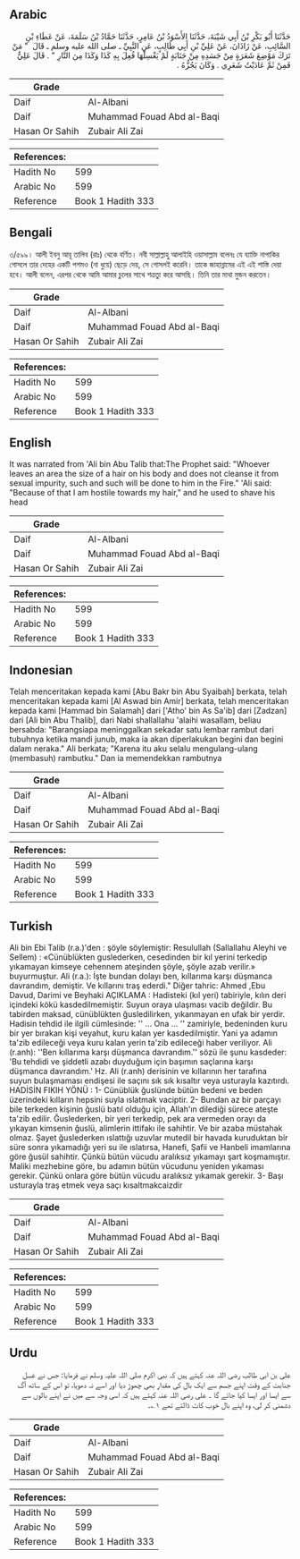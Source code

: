## Arabic


<div dir="rtl" lang="ar" style={{fontSize:'larger',backgroundColor:'#f8f9fa',padding:20}}>
حَدَّثَنَا أَبُو بَكْرِ بْنُ أَبِي شَيْبَةَ، حَدَّثَنَا الأَسْوَدُ بْنُ عَامِرٍ، حَدَّثَنَا حَمَّادُ بْنُ سَلَمَةَ، عَنْ عَطَاءِ بْنِ السَّائِبِ، عَنْ زَاذَانَ، عَنْ عَلِيِّ بْنِ أَبِي طَالِبٍ، عَنِ النَّبِيِّ ـ صلى الله عليه وسلم ـ قَالَ ‏ "‏ مَنْ تَرَكَ مَوْضِعَ شَعَرَةٍ مِنْ جَسَدِهِ مِنْ جَنَابَةٍ لَمْ يَغْسِلْهَا فُعِلَ بِهِ كَذَا وَكَذَا مِنَ النَّارِ ‏"‏ ‏.‏ قَالَ عَلِيٌّ فَمِنْ ثَمَّ عَادَيْتُ شَعَرِي ‏.‏ وَكَانَ يَجُزُّهُ ‏.‏
</div>
<div style={{backgroundColor:'#f8f9fa',padding:20, marginBottom: 10}}><table> <thead> <tr> <th>Grade</th> <th></th> </tr> </thead> <tbody> <tr><td>Daif</td><td>Al-Albani</td></tr><tr><td>Daif</td><td>Muhammad Fouad Abd al-Baqi</td></tr><tr><td>Hasan Or Sahih</td><td>Zubair Ali Zai</td></tr></tbody></table><table> <thead> <tr> <th>References:</th> <th></th> </tr> </thead> <tbody><tr><td>Hadith No</td><td>599</td></tr><tr><td>Arabic No</td><td>599</td></tr><tr><td>Reference</td><td>Book 1 Hadith 333</td></tr></tbody></table></div>

## Bengali


<div dir="ltr" lang="bn" style={{fontSize:'larger',backgroundColor:'#f8f9fa',padding:20}}>
৩/৫৯৯। আলী ইবনু আবূ তালিব (রাঃ) থেকে বর্ণিত। নবী সাল্লাল্লাহু আলাইহি ওয়াসাল্লাম বলেনঃ যে ব্যাক্তি নাপাকির গোসলে তার দেহের একটি পশমও (না ধুয়ে) ছেড়ে দেয়, সে গোসলই করেনি। তাকে জাহান্নামের এই এই শাস্তি দেয়া হবে। আলী বলেন, এরপর থেকে আমি আমার চুলের সাথে শত্রতুা করে আসছি। তিনি তার মাথা মুন্ডন করতেন।
</div>
<div style={{backgroundColor:'#f8f9fa',padding:20, marginBottom: 10}}><table> <thead> <tr> <th>Grade</th> <th></th> </tr> </thead> <tbody> <tr><td>Daif</td><td>Al-Albani</td></tr><tr><td>Daif</td><td>Muhammad Fouad Abd al-Baqi</td></tr><tr><td>Hasan Or Sahih</td><td>Zubair Ali Zai</td></tr></tbody></table><table> <thead> <tr> <th>References:</th> <th></th> </tr> </thead> <tbody><tr><td>Hadith No</td><td>599</td></tr><tr><td>Arabic No</td><td>599</td></tr><tr><td>Reference</td><td>Book 1 Hadith 333</td></tr></tbody></table></div>

## English


<div dir="ltr" lang="en" style={{fontSize:'larger',backgroundColor:'#f8f9fa',padding:20}}>
It was narrated from 'Ali bin Abu Talib that:The Prophet said: "Whoever leaves an area the size of a hair on his body and does not cleanse it from sexual impurity, such and such will be done to him in the Fire." 'Ali said: "Because of that I am hostile towards my hair," and he used to shave his head
</div>
<div style={{backgroundColor:'#f8f9fa',padding:20, marginBottom: 10}}><table> <thead> <tr> <th>Grade</th> <th></th> </tr> </thead> <tbody> <tr><td>Daif</td><td>Al-Albani</td></tr><tr><td>Daif</td><td>Muhammad Fouad Abd al-Baqi</td></tr><tr><td>Hasan Or Sahih</td><td>Zubair Ali Zai</td></tr></tbody></table><table> <thead> <tr> <th>References:</th> <th></th> </tr> </thead> <tbody><tr><td>Hadith No</td><td>599</td></tr><tr><td>Arabic No</td><td>599</td></tr><tr><td>Reference</td><td>Book 1 Hadith 333</td></tr></tbody></table></div>

## Indonesian


<div dir="ltr" lang="id" style={{fontSize:'larger',backgroundColor:'#f8f9fa',padding:20}}>
Telah menceritakan kepada kami [Abu Bakr bin Abu Syaibah] berkata, telah menceritakan kepada kami [Al Aswad bin Amir] berkata, telah menceritakan kepada kami [Hammad bin Salamah] dari ['Atho' bin As Sa'ib] dari [Zadzan] dari [Ali bin Abu Thalib], dari Nabi shallallahu 'alaihi wasallam, beliau bersabda: "Barangsiapa meninggalkan sekadar satu lembar rambut dari tubuhnya ketika mandi junub, maka ia akan diperlakukan begini dan begini dalam neraka." Ali berkata; "Karena itu aku selalu mengulang-ulang (membasuh) rambutku." Dan ia memendekkan rambutnya
</div>
<div style={{backgroundColor:'#f8f9fa',padding:20, marginBottom: 10}}><table> <thead> <tr> <th>Grade</th> <th></th> </tr> </thead> <tbody> <tr><td>Daif</td><td>Al-Albani</td></tr><tr><td>Daif</td><td>Muhammad Fouad Abd al-Baqi</td></tr><tr><td>Hasan Or Sahih</td><td>Zubair Ali Zai</td></tr></tbody></table><table> <thead> <tr> <th>References:</th> <th></th> </tr> </thead> <tbody><tr><td>Hadith No</td><td>599</td></tr><tr><td>Arabic No</td><td>599</td></tr><tr><td>Reference</td><td>Book 1 Hadith 333</td></tr></tbody></table></div>

## Turkish


<div dir="ltr" lang="tr" style={{fontSize:'larger',backgroundColor:'#f8f9fa',padding:20}}>
Ali bin Ebi Talib (r.a.)'den : şöyle söylemiştir: Resulullah (Sallallahu Aleyhi ve Sellem) : «Cünüblükten guslederken, cesedinden bir kıl yerini terkedip yıkamayan kimseye cehennem ateşinden şöyle, şöyle azab verilir.» buyurmuştur. Ali (r.a.): İşte bundan dolayı ben, kıllarıma karşı düşmanca davrandım, demiştir. Ve kıllarını traş ederdi." Diğer tahric: Ahmed ,Ebu Davud, Darimi ve Beyhaki AÇIKLAMA : Hadisteki (kıl yeri) tabiriyle, kılın deri içindeki kökü kasdedilmemiştir. Suyun oraya ulaşması vacib değildir. Bu tabirden maksad, cünüblükten ğusledilirken, yıkanmayan en ufak bir yerdir. Hadisin tehdid ile ilgili cümlesinde: '' ... Ona ... '' zamiriyle, bedeninden kuru bir yer bırakan kişi veyahut, kuru kalan yer kasdedilmiştir. Yani ya adamın ta'zib edileceği veya kuru kalan yerin ta'zib edileceği haber veriliyor. Ali (r.anh): ''Ben kıllarıma karşı düşmanca davrandım.'' sözü ile şunu kasdeder: 'Bu tehdidi ve şiddetli azabı duyduğum için başımın saçlarına karşı düşmanca davrandım.' Hz. Ali (r.anh) derisinin ve kıllarının her tarafına suyun bulaşmaması endişesi ile saçını sık sık kısaltır veya usturayla kazıtırdı. HADİSİN FIKIH YÖNÜ : 1- Cünüblük ğuslünde bütün bedeni ve beden üzerindeki kılların hepsini suyla ıslatmak vaciptir. 2- Bundan az bir parçayı bile terkeden kişinin ğuslü batıl olduğu için, Allah'ın dilediği sürece ateşte ta'zib edilir. Ğuslederken, bir yeri terkedip, pek ara vermeden orayı da yıkayan kimsenin ğuslü, alimlerin ittifakı ile sahihtir. Ve bir azaba müstahak olmaz. Şayet ğuslederken ıslattığı uzuvlar mutedil bir havada kuruduktan bir süre sonra yıkamadığı yeri su ile ıslatırsa, Hanefi, Şafii ve Hanbeli imamlarına göre ğusül sahihtir. Çünkü bütün vücudu aralıksız yıkamayı şart koşmamıştır. Maliki mezhebine göre, bu adamın bütün vücudunu yeniden yıkaması gerekir. Çünkü onlara göre bütün vücudu aralıksız yıkamak gerekir. 3- Başı usturayla traş etmek veya saçı kısaltmakcaizdir
</div>
<div style={{backgroundColor:'#f8f9fa',padding:20, marginBottom: 10}}><table> <thead> <tr> <th>Grade</th> <th></th> </tr> </thead> <tbody> <tr><td>Daif</td><td>Al-Albani</td></tr><tr><td>Daif</td><td>Muhammad Fouad Abd al-Baqi</td></tr><tr><td>Hasan Or Sahih</td><td>Zubair Ali Zai</td></tr></tbody></table><table> <thead> <tr> <th>References:</th> <th></th> </tr> </thead> <tbody><tr><td>Hadith No</td><td>599</td></tr><tr><td>Arabic No</td><td>599</td></tr><tr><td>Reference</td><td>Book 1 Hadith 333</td></tr></tbody></table></div>

## Urdu


<div dir="rtl" lang="ur" style={{fontSize:'larger',backgroundColor:'#f8f9fa',padding:20}}>
علی بن ابی طالب رضی اللہ عنہ کہتے ہیں کہ نبی اکرم صلی اللہ علیہ وسلم نے فرمایا: جس نے غسل جنابت کے وقت اپنے جسم سے ایک بال کی مقدار بھی چھوڑ دیا اور اسے نہ دھویا، تو اس کے ساتھ آگ سے ایسا اور ایسا کیا جائے گا ۔ علی رضی اللہ عنہ کہتے ہیں کہ اسی وجہ سے میں نے اپنے بالوں سے دشمنی کر لی، وہ اپنے بال خوب کاٹ ڈالتے تھے ۱؎۔
</div>
<div style={{backgroundColor:'#f8f9fa',padding:20, marginBottom: 10}}><table> <thead> <tr> <th>Grade</th> <th></th> </tr> </thead> <tbody> <tr><td>Daif</td><td>Al-Albani</td></tr><tr><td>Daif</td><td>Muhammad Fouad Abd al-Baqi</td></tr><tr><td>Hasan Or Sahih</td><td>Zubair Ali Zai</td></tr></tbody></table><table> <thead> <tr> <th>References:</th> <th></th> </tr> </thead> <tbody><tr><td>Hadith No</td><td>599</td></tr><tr><td>Arabic No</td><td>599</td></tr><tr><td>Reference</td><td>Book 1 Hadith 333</td></tr></tbody></table></div>